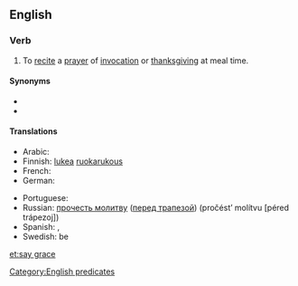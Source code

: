 ==English==
{{wikipedia|Grace (prayer)}}

===Verb===
{{head|en|verb|head=[[say]] [[grace]]}}

# {{label|en|idiomatic}} To [[recite]] a [[prayer]] of [[invocation]] or [[thanksgiving]] at meal time.

====Synonyms====
* {{l|en|give thanks}}
* {{l|en|say a blessing}}

====Translations====
{{trans-top|say a prayer of thanks}}
* Arabic: {{lang|und|sc=Arab|[[صلاة الشكر لله]]}} {{lang|und|sc=Arab|[[قبل]] [[أكل|الأكل]] [[بعد|وبعد]]}} {{IPAchar|(ʂállatu š-šúkri li-llāhi [qábla al-’ákli wa-báʕd])}}
* Finnish: [[lukea]] [[ruokarukous]]
* French: {{t|fr|faire la bénédicité}}
* German: {{t|de|das Tischgebet sprechen}}
{{trans-mid}}
* Portuguese: {{t|pt|dar graças}}
* Russian: [[прочесть молитву]] ([[трапеза|перед трапезой]]) (pročést’ molítvu [péred trápezoj])
* Spanish: {{t|es|bendecir la mesa}}, {{t|es|dar gracias}}
* Swedish: be {{t+|sv|bordsbön|c}}
{{trans-bottom}}

[[Category:English predicates]]

[[et:say grace]]